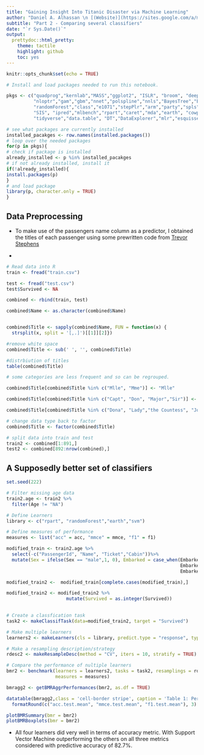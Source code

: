 ```yaml
---
title: "Gaining Insight Into Titanic Disaster via Machine Learning"
author: "Daniel A. Alhassan \n [(Website)](https://sites.google.com/a/mst.edu/daniel-alhassan/)"
subtitle: "Part 2 - Comparing several classifiers"
date: "`r Sys.Date()`"
output:
  prettydoc::html_pretty:
    theme: tactile
    highlight: github
    toc: yes
---
```


```r
knitr::opts_chunk$set(echo = TRUE)
```

```r
# Install and load packages needed to run this notebook.

pkgs <- c("quadprog","kernlab","MASS","ggplot2", "ISLR", "broom", "deepnet","glmnet",
          "nloptr","gam","gbm","nnet","polspline","nnls","BayesTree","ElemStatLearn",
          "randomForest","class","e1071","stepPlr","arm","party","spls","LogicReg","mboost",
          "SIS", "ipred","mlbench","rpart","caret","mda","earth", "cowplot","DiscriMiner",
          "tidyverse","data.table", "DT","DataExplorer","mlr","esquisse","xgboost")

# see what packages are currently installed
installed_pacakges <- row.names(installed.packages())
# loop over the needed packages
for(p in pkgs){
# check if package is installed
already_installed <- p %in% installed_pacakges
# if not already installed, install it
if(!already_installed){
install.packages(p)
}
# and load package
library(p, character.only = TRUE)
}
```


## Data Preprocessing

- To make use of the passengers name column as a predictor, I obtained the titles 
of each passenger using some prewritten code from [Trevor Stephens](https://trevorstephens.com/kaggle-titanic-tutorial/r-part-4-feature-engineering/)

- 
```r
# Read data into R
train <- fread("train.csv")

test <- fread("test.csv")
test$Survived <- NA

combined <- rbind(train, test)

combined$Name <- as.character(combined$Name)


combined$Title <- sapply(combined$Name, FUN = function(x) {
  strsplit(x, split = '[,.]')[[1]][2]})

#remove white space
combined$Title <- sub(' ', '', combined$Title)

#distrbiution of titles
table(combined$Title)

# some categories are less frequent and so can be regrouped.

combined$Title[combined$Title %in% c("Mlle", "Mme")] <- "Mlle"

combined$Title[combined$Title %in% c("Capt", "Don", "Major","Sir")] <- "Sir"

combined$Title[combined$Title %in% c("Dona", "Lady","the Countess", "Jonkheer")] <- "Lady"

# change data type back to factor
combined$Title <- factor(combined$Title)

# split data into train and test
train2 <- combined[1:891,]
test2 <- combined[892:nrow(combined),]

```


## A Supposedly better set of classifiers
```r
set.seed(222)

# Filter missing age data
train2.age <- train2 %>%
  filter(Age != "NA")

# Define Learners
library <- c("rpart", "randomForest","earth","svm")

# Define measures of performance
measures <- list("acc" = acc, "mmce" = mmce, "f1" = f1)

modified_train <- train2.age %>%
  select(-c("PassengerId", "Name", "Ticket","Cabin"))%>%
  mutate(Sex = ifelse(Sex == "male",1, 0), Embarked = case_when(Embarked =="S" ~ 1, 
                                                                Embarked == "C" ~ 2,
                                                                Embarked == "Q" ~ 3))

modified_train2 <-  modified_train[complete.cases(modified_train),]

modified_train2 <- modified_train2 %>%
                      mutate(Survived = as.integer(Survived))

  
# Create a classfication task
task2 <- makeClassifTask(data=modified_train2, target = "Survived") 

# Make multiple learners
learners2 <- makeLearners(cls = library, predict.type = "response", type = "classif") 

# Make a resampling description/strategy  
rdesc2 <- makeResampleDesc(method = "CV", iters = 10, stratify = TRUE)

# Compare the performance of nultiple learners  
bmr2 <- benchmark(learners = learners2, tasks = task2, resamplings = rdesc2, 
                  measures = measures) 

bmragg2 <- getBMRAggrPerformances(bmr2, as.df = TRUE)

datatable(bmragg2,class = 'cell-border stripe', caption = 'Table 1: Performance of Learners')%>%
  formatRound(c("acc.test.mean", "mmce.test.mean", "f1.test.mean"), 3)  

plotBMRSummary(bmr = bmr2)
plotBMRBoxplots(bmr = bmr2)
```

- All four learners did very well in terms of accuracy metric. With Support Vector Machine outperforming the others on all three metrics considered with predictive accuracy of 82.7\%.